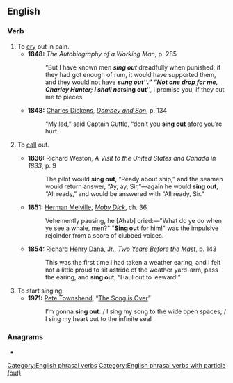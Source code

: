 ==English==

===Verb===
{{en-verb|sing<,,sang,sung> out}}

# To [[cry]] out in pain.
#* '''1848:''' ''The Autobiography of a Working Man'', p. 285
#*: “But I have known men '''''sing out''''' dreadfully when punished; if they had got enough of rum, it would have supported them, and they would not have '''''sung out'''''.” “Not one drop for me, Charley Hunter; I shall not '''''sing out''''', I promise you, if they cut me to pieces
#* '''1848:''' [[w:Charles Dickens|Charles Dickens]], ''[[w:Dombey and Son|Dombey and Son]]'', p. 134
#*: “My lad,” said Captain Cuttle, “don’t you '''sing out''' afore you’re hurt.
# {{lb|en|nautical}} To [[call]] out.
#* '''1836:''' Richard Weston, ''A Visit to the United States and Canada in 1833'', p. 9
#*: The pilot would '''sing out''', “Ready about ship,” and the seamen would return answer, “Ay, ay, Sir,”—again he would '''sing out''', “All ready,” and would be answered with “All ready, Sir.”
#* '''1851:''' [[w:Herman Melville|Herman Melville]], ''[[w:Moby Dick|Moby Dick]]'', ch. 36
#*: Vehemently pausing, he [Ahab] cried:—"What do ye do when ye see a whale, men?" "'''Sing out''' for him!" was the impulsive rejoinder from a score of clubbed voices.
#* '''1854:''' [[w:Richard Henry Dana, Jr.|Richard Henry Dana, Jr.]], ''[[w:Two Years Before the Mast|Two Years Before the Mast]]'', p. 143
#*: This was the first time I had taken a weather earing, and I felt not a little proud to sit astride of the weather yard-arm, pass the earing, and '''sing out''', “Haul out to leeward!”
# To start singing.
#* '''1971:''' [[w:Pete Townshend|Pete Townshend]], “[[w:The Song Is Over|The Song is Over]]”
#*: I’m gonna '''sing out''': / I sing my song to the wide open spaces, / I sing my heart out to the infinite sea!

===Anagrams===
* {{anagrams|en|a=ginostu|Guintos|ousting|outings|outsing|sign out|sign-out|signout|tousing}}

[[Category:English phrasal verbs]]
[[Category:English phrasal verbs with particle (out)]]
